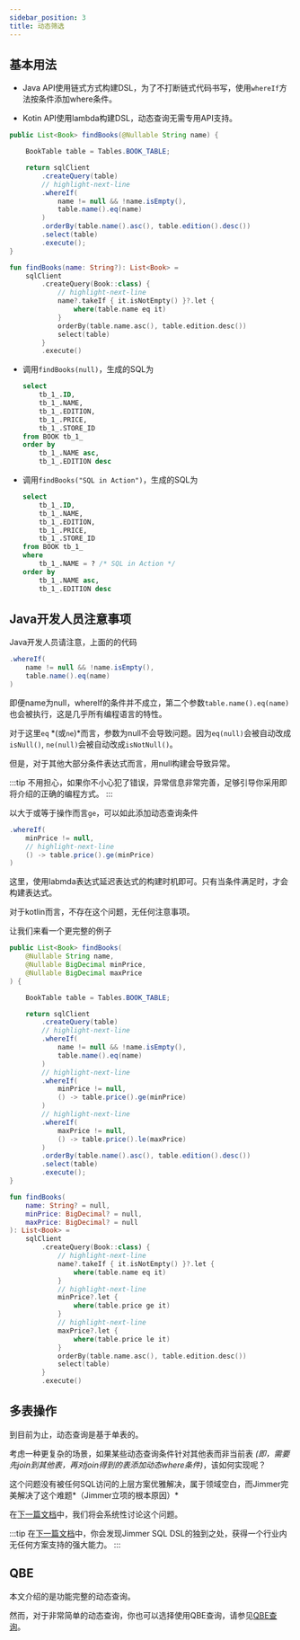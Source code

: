 ```yaml
---
sidebar_position: 3
title: 动态筛选
---
```



## 基本用法

-   Java API使用链式方式构建DSL，为了不打断链式代码书写，使用`whereIf`方法按条件添加where条件。

-   Kotin API使用lambda构建DSL，动态查询无需专用API支持。

<Tabs groupId="language">
<TabItem value="java" label="Java">

```java
public List<Book> findBooks(@Nullable String name) {

    BookTable table = Tables.BOOK_TABLE;

    return sqlClient
        .createQuery(table)
        // highlight-next-line
        .whereIf(
            name != null && !name.isEmpty(),
            table.name().eq(name)
        )
        .orderBy(table.name().asc(), table.edition().desc())
        .select(table)
        .execute();
}
```

</TabItem>
<TabItem value="kotlin" label="Kotlin">

```kotlin
fun findBooks(name: String?): List<Book> =
    sqlClient
        .createQuery(Book::class) {
            // highlight-next-line
            name?.takeIf { it.isNotEmpty() }?.let {
                where(table.name eq it)
            }
            orderBy(table.name.asc(), table.edition.desc())
            select(table)
        }
        .execute()
```

</TabItem>
</Tabs>

-   调用`findBooks(null)`，生成的SQL为

    ```sql
    select
        tb_1_.ID,
        tb_1_.NAME,
        tb_1_.EDITION,
        tb_1_.PRICE,
        tb_1_.STORE_ID
    from BOOK tb_1_
    order by
        tb_1_.NAME asc,
        tb_1_.EDITION desc
    ```

-   调用`findBooks("SQL in Action")`，生成的SQL为

    ```sql
    select
        tb_1_.ID,
        tb_1_.NAME,
        tb_1_.EDITION,
        tb_1_.PRICE,
        tb_1_.STORE_ID
    from BOOK tb_1_
    where
        tb_1_.NAME = ? /* SQL in Action */
    order by
        tb_1_.NAME asc,
        tb_1_.EDITION desc
    ```

## Java开发人员注意事项

Java开发人员请注意，上面的的代码

```java
.whereIf(
    name != null && !name.isEmpty(),
    table.name().eq(name)
)
```

即便name为null，whereIf的条件并不成立，第二个参数`table.name().eq(name)`也会被执行，这是几乎所有编程语言的特性。

对于这里`eq` *(或`ne`)*而言，参数为null不会导致问题。因为`eq(null)`会被自动改成`isNull()`, `ne(null)`会被自动改成`isNotNull()`。

但是，对于其他大部分条件表达式而言，用null构建会导致异常。

:::tip
不用担心，如果你不小心犯了错误，异常信息非常完善，足够引导你采用即将介绍的正确的编程方式。
:::

以大于或等于操作而言`ge`，可以如此添加动态查询条件

```java
.whereIf(
    minPrice != null,
    // highlight-next-line
    () -> table.price().ge(minPrice)
)
```

这里，使用labmda表达式延迟表达式的构建时机即可。只有当条件满足时，才会构建表达式。

对于kotlin而言，不存在这个问题，无任何注意事项。

让我们来看一个更完整的例子

<Tabs groupId="language">
<TabItem value="java" label="Java">

```java
public List<Book> findBooks(
    @Nullable String name,
    @Nullable BigDecimal minPrice,
    @Nullable BigDecimal maxPrice
) {

    BookTable table = Tables.BOOK_TABLE;

    return sqlClient
        .createQuery(table)
        // highlight-next-line
        .whereIf(
            name != null && !name.isEmpty(),
            table.name().eq(name)
        )
        // highlight-next-line
        .whereIf(
            minPrice != null,
            () -> table.price().ge(minPrice)
        )
        // highlight-next-line
        .whereIf(
            maxPrice != null,
            () -> table.price().le(maxPrice)
        )
        .orderBy(table.name().asc(), table.edition().desc())
        .select(table)
        .execute();
}
```

</TabItem>
<TabItem value="kotlin" label="Kotlin">

```kotlin
fun findBooks(
    name: String? = null,
    minPrice: BigDecimal? = null,
    maxPrice: BigDecimal? = null
): List<Book> =
    sqlClient
        .createQuery(Book::class) {
            // highlight-next-line
            name?.takeIf { it.isNotEmpty() }?.let {
                where(table.name eq it)
            }
            // highlight-next-line
            minPrice?.let {
                where(table.price ge it)
            }
            // highlight-next-line
            maxPrice?.let {
                where(table.price le it)
            }
            orderBy(table.name.asc(), table.edition.desc())
            select(table)
        }
        .execute()
```

</TabItem>
</Tabs>

## 多表操作

到目前为止，动态查询是基于单表的。

考虑一种更复杂的场景，如果某些动态查询条件针对其他表而非当前表 *(即，需要先join到其他表，再对join得到的表添加动态where条件)*，该如何实现呢？

这个问题没有被任何SQL访问的上层方案优雅解决，属于领域空白，而Jimmer完美解决了这个难题*（Jimmer立项的根本原因）*

在[下一篇文档](./dynamic-join/)中，我们将会系统性讨论这个问题。

:::tip
在[下一篇文档](./dynamic-join/)中，你会发现Jimmer SQL DSL的独到之处，获得一个行业内无任何方案支持的强大能力。
:::

## QBE

本文介绍的是功能完整的动态查询。

然而，对于非常简单的动态查询，你也可以选择使用QBE查询，请参见[QBE查询](./qbe)。